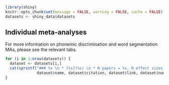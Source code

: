 ```r
library(shiny)
knitr::opts_chunk$set(message = FALSE, warning = FALSE, cache = FALSE)
datasets <- shiny_data$datasets
```

## Individual meta-analyses

For more information on phonemic discrimination and word segmentation MAs, please see the relevant tabs. 

```r
for (i in 1:nrow(datasets)) {
  dataset <- datasets[i,]
  cat(sprintf("### %s \n * [%s](%s) \n * N papers = %s, N effect sizes = %s \n * %s \n\n",
              dataset$name, dataset$citation, dataset$link, dataset$num_papers, dataset$num_experiments, dataset$description))
}
```
